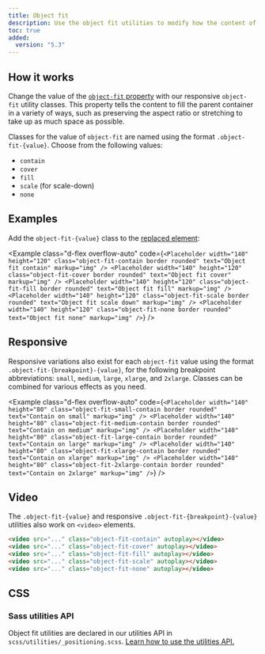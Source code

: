 ```yaml
---
title: Object fit
description: Use the object fit utilities to modify how the content of a <a href="https://developer.mozilla.org/en-US/docs/Web/CSS/Replaced_element" target="_blank" rel="noopener noreferrer">replaced element</a>, such as an `<img>` or `<video>`, should be resized to fit its container.
toc: true
added:
  version: "5.3"
---
```


## How it works

Change the value of the [`object-fit` property](https://developer.mozilla.org/en-US/docs/Web/CSS/object-fit) with our responsive `object-fit` utility classes. This property tells the content to fill the parent container in a variety of ways, such as preserving the aspect ratio or stretching to take up as much space as possible.

Classes for the value of `object-fit` are named using the format `.object-fit-{value}`. Choose from the following values:

- `contain`
- `cover`
- `fill`
- `scale` (for scale-down)
- `none`

## Examples

Add the `object-fit-{value}` class to the [replaced element](https://developer.mozilla.org/en-US/docs/Web/CSS/Replaced_element):

<Example class="d-flex overflow-auto" code={`<Placeholder width="140" height="120" class="object-fit-contain border rounded" text="Object fit contain" markup="img" />
<Placeholder width="140" height="120" class="object-fit-cover border rounded" text="Object fit cover" markup="img" />
<Placeholder width="140" height="120" class="object-fit-fill border rounded" text="Object fit fill" markup="img" />
<Placeholder width="140" height="120" class="object-fit-scale border rounded" text="Object fit scale down" markup="img" />
<Placeholder width="140" height="120" class="object-fit-none border rounded" text="Object fit none" markup="img" />`} />

## Responsive

Responsive variations also exist for each `object-fit` value using the format `.object-fit-{breakpoint}-{value}`, for the following breakpoint abbreviations: `small`, `medium`, `large`, `xlarge`, and `2xlarge`. Classes can be combined for various effects as you need.

<Example class="d-flex overflow-auto" code={`<Placeholder width="140" height="80" class="object-fit-small-contain border rounded" text="Contain on small" markup="img" />
<Placeholder width="140" height="80" class="object-fit-medium-contain border rounded" text="Contain on medium" markup="img" />
<Placeholder width="140" height="80" class="object-fit-large-contain border rounded" text="Contain on large" markup="img" />
<Placeholder width="140" height="80" class="object-fit-xlarge-contain border rounded" text="Contain on xlarge" markup="img" />
<Placeholder width="140" height="80" class="object-fit-2xlarge-contain border rounded" text="Contain on 2xlarge" markup="img" />`} />

## Video

The `.object-fit-{value}` and responsive `.object-fit-{breakpoint}-{value}` utilities also work on `<video>` elements.

```html
<video src="..." class="object-fit-contain" autoplay></video>
<video src="..." class="object-fit-cover" autoplay></video>
<video src="..." class="object-fit-fill" autoplay></video>
<video src="..." class="object-fit-scale" autoplay></video>
<video src="..." class="object-fit-none" autoplay></video>
```

## CSS

### Sass utilities API

Object fit utilities are declared in our utilities API in `scss/utilities/_positioning.scss`. [Learn how to use the utilities API.]([[docsref:/utilities/api#using-the-api]])

<ScssDocs name="utils-object-fit" file="scss/utilities/_positioning.scss" />

